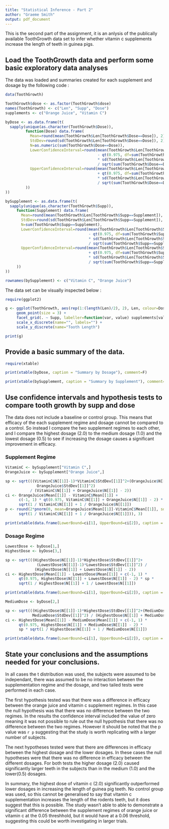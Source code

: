 ```yaml
---
title: "Statistical Inference - Part 2"
author: "Graeme Smith"
output: pdf_document
---
```


This is the second part of the assignment, it is an anlysis of the publically available ToothGrowth data set to infer whether vitamin c supplements increase the length of teeth in guinea pigs.

## Load the ToothGrowth data and perform some basic exploratory data analyses
  
The data was loaded and summaries created for each supplement and dosage by the following code :

```r
data(ToothGrowth)

ToothGrowth$dose <- as.factor(ToothGrowth$dose)
names(ToothGrowth) <- c("Len", "Supp", "Dose")
supplements <- c("Orange Juice", "Vitamin C")

byDose <- as.data.frame(t(
  sapply(unique(as.character(ToothGrowth$Dose)), 
         function(Dose) data.frame(
           Mean=round(mean(ToothGrowth$Len[ToothGrowth$Dose==Dose]), 2), 
           StdDev=round(sd(ToothGrowth$Len[ToothGrowth$Dose==Dose]), 2),
           N=as.numeric(sum(ToothGrowth$Dose==Dose)),
           LowerConfidenceInterval=round(mean(ToothGrowth$Len[ToothGrowth$Dose==Dose]) 
                                         - qt(0.975, df=sum(ToothGrowth$Dose==Dose)-1) 
                                         * sd(ToothGrowth$Len[ToothGrowth$Dose==Dose]) 
                                         / sqrt(sum(ToothGrowth$Dose==Dose)), 2), 
           UpperConfidenceInterval=round(mean(ToothGrowth$Len[ToothGrowth$Dose==Dose]) 
                                         + qt(0.975, df=sum(ToothGrowth$Dose==Dose)-1) 
                                         * sd(ToothGrowth$Len[ToothGrowth$Dose==Dose]) 
                                         / sqrt(sum(ToothGrowth$Dose==Dose)), 2)
         ))
))

bySupplement <- as.data.frame(t(
  sapply(unique(as.character(ToothGrowth$Supp)), 
     function(Supplement) data.frame(
       Mean=round(mean(ToothGrowth$Len[ToothGrowth$Supp==Supplement]), 2), 
       StdDev=round(sd(ToothGrowth$Len[ToothGrowth$Supp==Supplement]), 2),
       N=sum(ToothGrowth$Supp==Supplement),
       LowerConfidenceInterval=round(mean(ToothGrowth$Len[ToothGrowth$Supp==Supplement]) 
                                     - qt(0.975, df=sum(ToothGrowth$Supp==Supplement)-1) 
                                     * sd(ToothGrowth$Len[ToothGrowth$Supp==Supplement]) 
                                     / sqrt(sum(ToothGrowth$Supp==Supplement)), 2), 
       UpperConfidenceInterval=round(mean(ToothGrowth$Len[ToothGrowth$Supp==Supplement]) 
                                     + qt(0.975, df=sum(ToothGrowth$Supp==Supplement)-1) 
                                     * sd(ToothGrowth$Len[ToothGrowth$Supp==Supplement]) 
                                     / sqrt(sum(ToothGrowth$Supp==Supplement)), 2)
     ))
))

rownames(bySupplement) <- c("Vitamin C", "Orange Juice")
```
The data set can be visually inspected below :

```r
require(ggplot2)

g <- ggplot(ToothGrowth, aes(rep(1:(length(Len)/2), 2), Len, colour=Dose)) + 
     geom_point(size = 3) + 
     facet_grid(. ~ Supp, labeller=function(var, value) supplements[value]) + 
     scale_x_discrete(name="", labels="") +
     scale_y_discrete(name="Tooth Length")

print(g)
```

## Provide a basic summary of the data.
  
```r
require(xtable)

print(xtable(byDose, caption = "Summary by Dosage"), comment=F)
```
  
  
  
```r
print(xtable(bySupplement, caption = "Summary by Supplement"), comment=F)
```

## Use confidence intervals and hypothesis tests to compare tooth growth by supp and dose

The data does not include a baseline or control group.  This means that efficacy of the each supplement regime and dosage cannot be compared to a control.  So instead I compare the two supplement regimes to each other, and I compare the highest dosage (2.0) to the medium dosage (1.0) and the lowest dosage (0.5) to see if increasing the dosage causes a significant improvement in efficacy.

### Supplement Regime

```r
VitaminC <- bySupplement["Vitamin C",]
OrangeJuice <- bySupplement["Orange Juice",]

sp <- sqrt(((VitaminC$N[[1]]-1)*VitaminC$StdDev[[1]]^2+(OrangeJuice$N[[1]]-1) * 
              OrangeJuice$StdDev[[1]]^2) 
           / (VitaminC$N[[1]] + OrangeJuice$N[[1]] - 2))
ci <- OrangeJuice$Mean[[1]] - VitaminC$Mean[[1]] +
      c(-1, 1) * qt(0.975, VitaminC$N[[1]] + OrangeJuice$N[[1]] - 2) * sp *
      sqrt(1 / VitaminC$N[[1]] + 1 / OrangeJuice$N[[1]])
p <- round(2*pnorm(0, mean=OrangeJuice$Mean[[1]]-VitaminC$Mean[[1]], sd=sp *
      sqrt(1 / VitaminC$N[[1]] + 1 / OrangeJuice$N[[1]])), 3)
```

```r
print(xtable(data.frame(LowerBound=ci[1], UpperBound=ci[2]), caption = "Confidence interval of the difference between Supplement Regimes"), comment=F)
```

### Dosage Regime

```r
LowestDose <- byDose[1,]
HighestDose <- byDose[3,]

sp <- sqrt(((HighestDose$N[[1]]-1)*HighestDose$StdDev[[1]]^2+
              (LowestDose$N[[1]]-1)*LowestDose$StdDev[[1]]^2) / 
             (HighestDose$N[[1]] + LowestDose$N[[1]] - 2))
ci <- HighestDose$Mean[[1]] - LowestDose$Mean[[1]] + c(-1, 1) * 
      qt(0.975, HighestDose$N[[1]] + LowestDose$N[[1]] - 2) * sp * 
      sqrt(1 / HighestDose$N[[1]] + 1 / LowestDose$N[[1]])
```

```r
print(xtable(data.frame(LowerBound=ci[1], UpperBound=ci[2]), caption = "Confidence interval of the difference between High (2.0) and Low (0.5) Dosages"), comment=F)
```

```r
MediumDose <- byDose[2,]

sp <- sqrt(((HighestDose$N[[1]]-1)*HighestDose$StdDev[[1]]^2+(MediumDose$N[[1]]-1) *
            MediumDose$StdDev[[1]]^2) / (HighestDose$N[[1]] + MediumDose$N[[1]] - 2))
ci <- HighestDose$Mean[[1]] - MediumDose$Mean[[1]] + c(-1, 1) * 
      qt(0.975, HighestDose$N[[1]] + MediumDose$N[[1]] - 2) * 
      sp * sqrt(1 / HighestDose$N[[1]] + 1 / MediumDose$N[[1]])
```

```r
print(xtable(data.frame(LowerBound=ci[1], UpperBound=ci[2]), caption = "Confidence interval of the difference between High (2.0) and Medium (1.0) Dosages"), comment=F)
```

## State your conclusions and the assumptions needed for your conclusions. 

In all cases the t distribution was used, the subjects were assumed to be independant, there was assumed to be no interaction between the supplementation regime and the dosage, and two tailed tests were performed in each case.

The first hypothesis tested was that there was a difference in efficacy between the orange juice and vitamin c supplement regimes.  In this case the null hypothesis was that there was no difference between the two regimes.  In the results the confidence interval included the value of zero meaning it was not possible to rule out the null hypothesis that there was no difference between the two regimes.  However it should be noted that the p value was `r p` suggesting that the study is worth replicating with a larger number of subjects.

The next hypotheses tested were that there are differences in efficacy between the highest dosage and the lower dosages.  In these cases the null hypotheses were that there was no difference in efficacy between the different dosages.  For both tests the higher dosage (2.0) caused significantly larger teeth in the subjects than in the medium (1.0) and the lower(0.5) dosages.

In summary, the highest dose of vitamin c (2.0) significantly outperformed lower dosages in increasing the length of guinea pig teeth.  No control group was used, so this cannot be generalised to say that vitamin c supplementation increases the length of the rodents teeth, but it does suggest that this is possible.  The study wasn't able to able to demonstrate a significant difference between the supplement regimes of orange juice or vitamin c at the 0.05 threshhold, but it would have at a 0.06 threshold, suggesting this could be worth investigating in larger trials.


